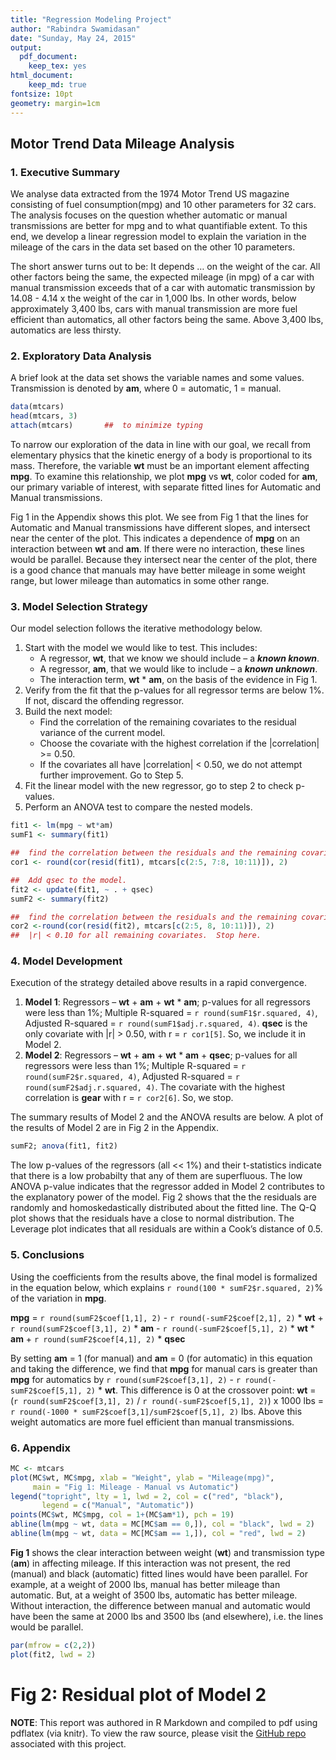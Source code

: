 ```yaml
---
title: "Regression Modeling Project"
author: "Rabindra Swamidasan"
date: "Sunday, May 24, 2015"
output:
  pdf_document:
    keep_tex: yes
html_document:
    keep_md: true
fontsize: 10pt
geometry: margin=1cm
---
```

## Motor Trend Data Mileage Analysis

### 1.  Executive Summary

We analyse data extracted from the 1974 Motor Trend US magazine consisting of fuel consumption(mpg) and 10 other parameters for 32 cars.  The analysis focuses on the question whether automatic or manual transmissions are better for mpg and to what quantifiable extent.  To this end, we develop a linear regression model to explain the variation in the mileage of the cars in the data set based on the other 10 parameters.

The short answer turns out to be: It depends ... on the weight of the car.  All other factors being the same, the expected mileage (in mpg) of a car with manual transmission exceeds that of a car with automatic transmission by 14.08 - 4.14 x the weight of the car in 1,000 lbs.  In other words, below approximately 3,400 lbs, cars with manual transmission are more fuel efficient than automatics, all other factors being the same.  Above 3,400 lbs, automatics are less thirsty.

### 2.  Exploratory Data Analysis

A brief look at the data set shows the variable names and some values. Transmission is denoted by **am**, where 0 = automatic, 1 = manual.

```r
data(mtcars)
head(mtcars, 3)
attach(mtcars)       ##  to minimize typing
```
To narrow our exploration of the data in line with our goal, we recall from elementary physics that the kinetic energy of a body is proportional to its mass.  Therefore, the variable **wt** must be an important element affecting **mpg**.  To examine this relationship, we plot **mpg** vs **wt**, color coded for **am**, our primary variable of interest, with separate fitted lines for Automatic and Manual transmissions.  

Fig 1 in the Appendix shows this plot.  We see from Fig 1 that the lines for Automatic and Manual transmissions have different slopes, and intersect near the center of the plot.  This indicates a dependence of **mpg** on an interaction between **wt** and **am**.  If there were no interaction, these lines would be parallel.  Because they intersect near the center of the plot, there is a good chance that manuals may have better mileage in some weight range, but lower mileage than automatics in some other range.

### 3.  Model Selection Strategy

Our model selection follows the iterative methodology below. 

1. Start with the model we would like to test.  This includes:
    + A regressor, **wt**, that we know we should include -- a ***known known***.
    + A regressor, **am**, that we would like to include --  a ***known unknown***.
    + The interaction term, __wt__ * __am__, on the basis of the evidence in Fig 1.
2. Verify from the fit that the p-values for all regressor terms are below 1%.  If not, discard the offending regressor.
3. Build the next model:
    + Find the correlation of the remaining covariates to the residual variance of the current model.
    + Choose the covariate with the highest correlation if the |correlation| >= 0.50.
    + If the covariates all have |correlation| < 0.50, we do not attempt further improvement. Go to Step 5.
4. Fit the linear model with the new regressor, go to step 2 to check p-values. 
5. Perform an ANOVA test to compare the nested models.

```r
fit1 <- lm(mpg ~ wt*am)
sumF1 <- summary(fit1)

##  find the correlation between the residuals and the remaining covariates
cor1 <- round(cor(resid(fit1), mtcars[c(2:5, 7:8, 10:11)]), 2)

##  Add qsec to the model.
fit2 <- update(fit1, ~ . + qsec)
sumF2 <- summary(fit2)

##  find the correlation between the residuals and the remaining covariates
cor2 <-round(cor(resid(fit2), mtcars[c(2:5, 8, 10:11)]), 2) 
##  |r| < 0.10 for all remaining covariates.  Stop here.
```
### 4.  Model Development

Execution of the strategy detailed above results in a rapid convergence.

1.  **Model 1**: Regressors -- **wt** + **am** + __wt__ * __am__;  p-values for all regressors were less than 1%; Multiple R-squared = `r round(sumF1$r.squared, 4)`, Adjusted R-squared = `r round(sumF1$adj.r.squared, 4)`.  **qsec** is the only covariate with |r| > 0.50, with r = `r cor1[5]`.  So, we include it in Model 2.
2.  **Model 2**: Regressors -- **wt** + **am** + __wt__ * __am__ + **qsec**;  p-values for all regressors were less than 1%; Multiple R-squared = `r round(sumF2$r.squared, 4)`, Adjusted R-squared = `r round(sumF2$adj.r.squared, 4)`. The covariate with the highest correlation is **gear** with r = `r cor2[6]`.  So, we stop.

The summary results of Model 2 and the ANOVA results are below.  A plot of the results of Model 2 are in Fig 2 in the Appendix.
```r
sumF2; anova(fit1, fit2)
```
The low p-values of the regressors (all << 1%) and their t-statistics indicate that there is a low probabilty that any of them are superfluous.  The low ANOVA p-value indicates that the regressor added in Model 2 contributes to the explanatory power of the model.  Fig 2 shows that the the residuals are randomly and homoskedastically distributed about the fitted line.  The Q-Q plot shows that the residuals have a close to normal distribution.  The Leverage plot indicates that all residuals are within a Cook's distance of 0.5.

### 5.  Conclusions

Using the coefficients from the results above, the final model is formalized in the equation below, which explains `r round(100 * sumF2$r.squared, 2)`% of the variation in **mpg**.

**mpg** = `r round(sumF2$coef[1,1], 2)` - `r round(-sumF2$coef[2,1], 2)` * **wt** + `r round(sumF2$coef[3,1], 2)` * **am** - `r round(-sumF2$coef[5,1], 2)` * **wt** * **am** + `r round(sumF2$coef[4,1], 2)` * **qsec**

By setting **am** = 1 (for manual) and **am** = 0 (for automatic) in this equation and taking the difference, we find that **mpg** for manual cars is greater than **mpg** for automatics by `r round(sumF2$coef[3,1], 2)` - `r round(-sumF2$coef[5,1], 2)` * **wt**.  This difference is 0 at the crossover point: **wt** = (`r round(sumF2$coef[3,1], 2)` / `r round(-sumF2$coef[5,1], 2)`) x 1000 lbs = `r round(-1000 * sumF2$coef[3,1]/sumF2$coef[5,1], 2)` lbs.  Above this weight automatics are more fuel efficient than manual transmissions. 

\newpage

### 6.  Appendix
    

```r
MC <- mtcars
plot(MC$wt, MC$mpg, xlab = "Weight", ylab = "Mileage(mpg)", 
     main = "Fig 1: Mileage - Manual vs Automatic")
legend("topright", lty = 1, lwd = 2, col = c("red", "black"), 
       legend = c("Manual", "Automatic"))
points(MC$wt, MC$mpg, col = 1+(MC$am*1), pch = 19)
abline(lm(mpg ~ wt, data = MC[MC$am == 0,]), col = "black", lwd = 2)
abline(lm(mpg ~ wt, data = MC[MC$am == 1,]), col = "red", lwd = 2)
```

**Fig 1** shows the clear interaction between weight (**wt**) and transmission type (**am**) in affecting mileage.  If this interaction was not present, the red (manual) and black (automatic) fitted lines would have been parallel.  For example, at a weight of 2000 lbs, manual has better mileage than automatic.  But, at a weight of 3500 lbs, automatic has better mileage.  Without interaction, the difference between manual and automatic would have been the same at 2000 lbs and 3500 lbs (and elsewhere), i.e. the lines would be parallel.

```r
par(mfrow = c(2,2))
plot(fit2, lwd = 2)
```

#          Fig 2: Residual plot of Model 2

**NOTE**: This report was authored in R Markdown and compiled to pdf using pdflatex (via knitr).  To view the raw source, please visit the [GitHub repo](https://github.com/rswamidasan/Regression-Models) associated with this project.
